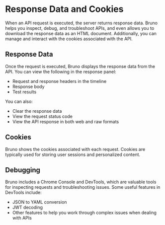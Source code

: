 # Response Data and Cookies

When an API request is executed, the server returns response data. Bruno helps you inspect, debug, and troubleshoot APIs, and even allows you to download the response data as an HTML document. Additionally, you can manage and interact with the cookies associated with the API.

## Response Data

Once the request is executed, Bruno displays the response data from the API. You can view the following in the response panel:

- Request and response headers in the timeline
- Response body
- Test results

You can also:

- Clear the response data
- View the request status code
- View the API response in both web and raw formats

## Cookies

Bruno shows the cookies associated with each request. Cookies are typically used for storing user sessions and personalized content.

## Debugging

Bruno includes a Chrome Console and DevTools, which are valuable tools for inspecting requests and troubleshooting issues. Some useful features in DevTools include:

- JSON to YAML conversion
- JWT decoding
- Other features to help you work through complex issues when dealing with APIs
